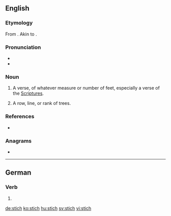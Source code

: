 {{also|Stich}}
==English==

===Etymology===
From {{etyl|grc|en}} {{m|grc|στίχος||line, row, verse|sc=polytonic}}. Akin to {{m|grc|στείχω||I go|sc=polytonic}}.

===Pronunciation===
* {{IPA|/stɪk/|lang=en}}
* {{homophones|lang=en|stick}}

===Noun===
{{en-noun}}

# {{lb|en|obsolete}} A verse, of whatever measure or number of feet, especially a verse of the [[Scriptures]].
# {{lb|en|obsolete}} A row, line, or rank of trees.

===References===
* {{R:Webster 1913}}

===Anagrams===
* {{l|en|chits}}

----

==German==

===Verb===
{{head|de|verb form}}

# {{de-verb form of|stechen|i|s}}

[[de:stich]]
[[ko:stich]]
[[hu:stich]]
[[sv:stich]]
[[vi:stich]]